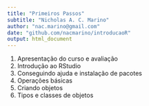 ```yaml
---
title: "Primeiros Passos"
subtitle: "Nicholas A. C. Marino"
author: "nac.marino@gmail.com"
date: "github.com/nacmarino/introducaoR"
output: html_document
---
```


1. Apresentação do curso e avaliação
2. Introdução ao RStudio
3. Conseguindo ajuda e instalação de pacotes
4. Operações básicas
5. Criando objetos
6. Tipos e classes de objetos
